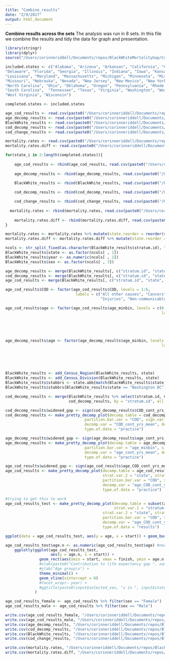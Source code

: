 ```yaml
---
title: "Combine_results"
date: "2/9/2017"
output: html_document
---
```


**Combine results across the sets**
The analysis was run in 8 sets. In this file we combine the results and tidy the data for graph and presentation.

```r
library(stringr)
library(dplyr)
source("/Users/corinneriddell/Documents/repos/BlackWhiteMortalityGap/Code/life_expectancy_functions.R")
```

```r
included.states <- c("Alabama", "Arizona", "Arkansas", "California", "Colorado", "Connecticut",
"Delaware", "Florida", "Georgia", "Illinois", "Indiana", "Iowa", "Kansas", "Kentucky",
"Louisiana", "Maryland", "Massachusetts", "Michigan", "Minnesota", "Mississippi",   
"Missouri", "Nebraska", "Nevada", "New Jersey", "New Mexico", "New York",
"North Carolina", "Ohio", "Oklahoma", "Oregon", "Pennsylvania", "Rhode Island",
"South Carolina",  "Tennessee", "Texas", "Virginia", "Washington", "Washington DC",
"West Virginia", "Wisconsin") 

completed.states <- included.states
```

```r
age_cod_results <- read.csv(paste0("/Users/corinneriddell/Documents/repos/BlackWhiteMortalityGap/Results/age_cod_", completed.states[1], ".csv"))
age_decomp_results <- read.csv(paste0("/Users/corinneriddell/Documents/repos/BlackWhiteMortalityGap/Results/age_decomp_", completed.states[1], ".csv"))
BlackWhite_results <- read.csv(paste0("/Users/corinneriddell/Documents/repos/BlackWhiteMortalityGap/Results/BlackWhite_", completed.states[1], ".csv"))
cod_decomp_results <- read.csv(paste0("/Users/corinneriddell/Documents/repos/BlackWhiteMortalityGap/Results/cod_marginal_", completed.states[1], ".csv"))
cod_change_results <- read.csv(paste0("/Users/corinneriddell/Documents/repos/BlackWhiteMortalityGap/Results/cod_change_", completed.states[1], ".csv"))

mortality.rates <- read.csv(paste0("/Users/corinneriddell/Documents/repos/BlackWhiteMortalityGap/Results/mortality_rates_", completed.states[1], ".csv"))
mortality.rates.diff <- read.csv(paste0("/Users/corinneriddell/Documents/repos/BlackWhiteMortalityGap/Results/mortality_rates_diff_", completed.states[1], ".csv"))

for(state_i in 2:length(completed.states)){
  
    age_cod_results <- rbind(age_cod_results, read.csv(paste0("/Users/corinneriddell/Documents/repos/BlackWhiteMortalityGap/Results/age_cod_", completed.states[state_i], ".csv")))
  
    age_decomp_results <- rbind(age_decomp_results, read.csv(paste0("/Users/corinneriddell/Documents/repos/BlackWhiteMortalityGap/Results/age_decomp_", completed.states[state_i], ".csv")))

    BlackWhite_results <- rbind(BlackWhite_results, read.csv(paste0("/Users/corinneriddell/Documents/repos/BlackWhiteMortalityGap/Results/BlackWhite_", completed.states[state_i], ".csv")))
  
    cod_decomp_results <- rbind(cod_decomp_results, read.csv(paste0("/Users/corinneriddell/Documents/repos/BlackWhiteMortalityGap/Results/cod_marginal_", completed.states[state_i], ".csv")))    

    cod_change_results <- rbind(cod_change_results, read.csv(paste0("/Users/corinneriddell/Documents/repos/BlackWhiteMortalityGap/Results/cod_change_", completed.states[state_i], ".csv")))    
    
  mortality.rates <- rbind(mortality.rates, read.csv(paste0("/Users/corinneriddell/Documents/repos/BlackWhiteMortalityGap/Results/mortality_rates_", completed.states[state_i], ".csv")))
  
    mortality.rates.diff <- rbind(mortality.rates.diff, read.csv(paste0("/Users/corinneriddell/Documents/repos/BlackWhiteMortalityGap/Results/mortality_rates_diff_", completed.states[state_i], ".csv")))
}

mortality.rates <- mortality.rates %>% mutate(state.reorder = reorder(state, as.numeric(Census_Division)))
mortality.rates.diff <- mortality.rates.diff %>% mutate(state.reorder = reorder(state, as.numeric(Census_Division)))
```

```r
ncols <- str_split_fixed(as.character(BlackWhite_results$stratum.id), "\\.", 3)
BlackWhite_results$state <- as.factor(ncols[ , 1])
BlackWhite_results$year <- as.numeric(ncols[ , 2])
BlackWhite_results$sex <- as.factor(ncols[ , 3])

age_decomp_results <- merge(BlackWhite_results[, c("stratum.id", "state", "year", "sex")], age_decomp_results, by = "stratum.id")
cod_decomp_results <- merge(BlackWhite_results[, c("stratum.id", "state", "year", "sex")], cod_decomp_results, by = "stratum.id")
age_cod_results <- merge(BlackWhite_results[, c("stratum.id", "state", "year", "sex")], age_cod_results, by = "stratum.id")

age_cod_results$COD <- factor(age_cod_results$COD, levels = 1:6, 
                               labels = c("All other causes", "Cancers", "Cardiovascular", "Communicable",
                                          "Injuries", "Non-communicable"))

age_cod_results$age <- factor(age_cod_results$age_minbin, levels = c(0, 1, seq(5, 85, by = 5)),
                                                                     labels = c("<1 year", "1-4 years", "5-9 years", "10-14 years", 
                                                                                "15-19 years", "20-24 years", "25-29 years", "30-34 years",
                                                                                "35-39 years", "40-44 years", "45-49 years", "50-54 years", 
                                                                                "55-59 years", "60-64 years", "65-69 years", "70-74 years", 
                                                                                "75-79 years", "80-84 years","85+ years"), ordered = T)

age_decomp_results$age <- factor(age_decomp_results$age_minbin, levels = c(0, 1, seq(5, 85, by = 5)),
                                                                     labels = c("<1 year", "1-4 years", "5-9 years", "10-14 years", 
                                                                                "15-19 years", "20-24 years", "25-29 years", "30-34 years",
                                                                                "35-39 years", "40-44 years", "45-49 years", "50-54 years", 
                                                                                "55-59 years", "60-64 years", "65-69 years", "70-74 years", 
                                                                                "75-79 years", "80-84 years","85+ years"), ordered = T)
```

```r
BlackWhite_results <- add_Census_Region(BlackWhite_results, state)
BlackWhite_results <- add_Census_Division(BlackWhite_results, state)
BlackWhite_results$stabbrs <- state.abb[match(BlackWhite_results$state, state.name)]
BlackWhite_results$stabbrs[BlackWhite_results$state == "Washington DC"] <- "DC"

cod_decomp_results <- merge(BlackWhite_results %>% select(stratum.id, Census_Region, Census_Division, stabbrs), 
                            cod_decomp_results, by = "stratum.id", all.y = T)
```

```r
cod_decomp_results$widened_gap <- sign(cod_decomp_results$COD_cont_yrs_mean)
cod_decomp_results <- make_pretty_decomp_plot(decomp.table = cod_decomp_results, strat.var.1 = "stratum.id", 
                                   partition.bar.var = "COD", sign.var = "widened_gap",
                                   decomp.var = "COD_cont_yrs_mean", decomp.var.prop = "COD_cont_prop_mean",
                                   type.of.data = "practice")

age_decomp_results$widened_gap <- sign(age_decomp_results$age_cont_yrs_mean)
age_decomp_results <- make_pretty_decomp_plot(decomp.table = age_decomp_results, strat.var.1 = "stratum.id", 
                                   partition.bar.var = "age_minbin", sign.var = "widened_gap",
                                   decomp.var = "age_cont_yrs_mean", decomp.var.prop = "age_cont_prop_mean",
                                   type.of.data = "practice")

age_cod_results$widened_gap <- sign(age_cod_results$age_COD_cont_yrs_mean)
age_cod_results <- make_pretty_decomp_plot(decomp.table = age_cod_results, strat.var.1 = "stratum.id",
                                           strat.var.2 = "state", strat.var.3 = "age_minbin",
                                           partition.bar.var = "COD", sign.var = "widened_gap",
                                           decomp.var = "age_COD_cont_yrs_mean", decomp.var.prop = "age_COD_prop_mean",
                                           type.of.data = "practice")

#trying to get this to work 
age_cod_results_test <- make_pretty_decomp_plot(decomp.table = subset(age_cod_results, stratum.id == "Alabama.1969.Female"), 
                                                strat.var.1 = "stratum.id",
                                           strat.var.2 = "state", strat.var.3 = "age_minbin",
                                           partition.bar.var = "COD", sign.var = "widened_gap",
                                           decomp.var = "age_COD_cont_yrs_mean", decomp.var.prop = "age_COD_cont_prop_mean",
                                           type.of.data = "results")

ggplot(data = age_cod_results_test, aes(y = age, x = start)) + geom_bar(fill = COD)

age_cod_results_test$age.n <- as.numeric(age_cod_results_test$age) #need to fix the 5 year old when convert to nummeric
    ggplotly(ggplot(age_cod_results_test,
                    aes(y = age.n, x = start)) + 
               geom_rect(aes(xmin = start, xmax = finish, ymin = age.n - 0.45, ymax = age.n + 0.45, fill = COD), col = "white") +
               #xlab(paste0("Contribution to life expectancy gap ", xaxis.title())) +
               #ylab("Age group\n") +
               theme_minimal() +
               geom_vline(xintercept = 0)  
               #facet_wrap(~ year) +
               #ggtitle(paste0(input$selected_sex, "s in ", input$state)) 
             ) 
```

```r
age_cod_results_female <- age_cod_results %>% filter(sex == "Female")
age_cod_results_male <- age_cod_results %>% filter(sex == "Male")
```

```r
write.csv(age_cod_results_female, "/Users/corinneriddell/Documents/repos/BlackWhiteMortalityGap/Results/age_cod_results_female.csv")
write.csv(age_cod_results_male, "/Users/corinneriddell/Documents/repos/BlackWhiteMortalityGap/Results/age_cod_results_male.csv")
write.csv(age_decomp_results, "/Users/corinneriddell/Documents/repos/BlackWhiteMortalityGap/Results/age_decomp_results.csv")
write.csv(cod_decomp_results, "/Users/corinneriddell/Documents/repos/BlackWhiteMortalityGap/Results/cod_decomp_results.csv")
write.csv(BlackWhite_results, "/Users/corinneriddell/Documents/repos/BlackWhiteMortalityGap/Results/BlackWhite_results.csv")
write.csv(cod_change_results, "/Users/corinneriddell/Documents/repos/BlackWhiteMortalityGap/Results/cod_change_results.csv")

write.csv(mortality.rates, "/Users/corinneriddell/Documents/repos/BlackWhiteMortalityGap/Results/mortality_rates_combined.csv")
write.csv(mortality.rates.diff, "/Users/corinneriddell/Documents/repos/BlackWhiteMortalityGap/Results/mortality_rates_diff_combined.csv")
```

